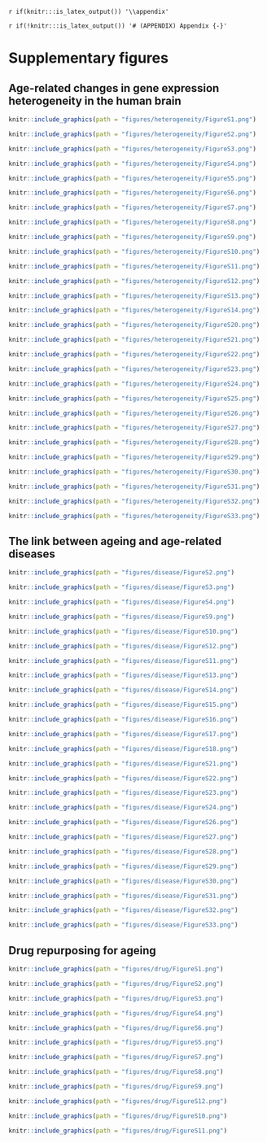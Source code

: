 `r if(knitr:::is_latex_output()) '\\appendix'`

`r if(!knitr:::is_latex_output()) '# (APPENDIX) Appendix {-}'` 

# Supplementary figures

## Age-related changes in gene expression heterogeneity in the human brain


```r
knitr::include_graphics(path = "figures/heterogeneity/FigureS1.png")
```

```r
knitr::include_graphics(path = "figures/heterogeneity/FigureS2.png")
```

```r
knitr::include_graphics(path = "figures/heterogeneity/FigureS3.png")
```

```r
knitr::include_graphics(path = "figures/heterogeneity/FigureS4.png")
```

```r
knitr::include_graphics(path = "figures/heterogeneity/FigureS5.png")
```

```r
knitr::include_graphics(path = "figures/heterogeneity/FigureS6.png")
```

```r
knitr::include_graphics(path = "figures/heterogeneity/FigureS7.png")
```

```r
knitr::include_graphics(path = "figures/heterogeneity/FigureS8.png")
```

```r
knitr::include_graphics(path = "figures/heterogeneity/FigureS9.png")
```

```r
knitr::include_graphics(path = "figures/heterogeneity/FigureS10.png")
```


```r
knitr::include_graphics(path = "figures/heterogeneity/FigureS11.png")
```

```r
knitr::include_graphics(path = "figures/heterogeneity/FigureS12.png")
```

```r
knitr::include_graphics(path = "figures/heterogeneity/FigureS13.png")
```

```r
knitr::include_graphics(path = "figures/heterogeneity/FigureS14.png")
```

<!-- ```{r hetFigS15,out.width = '100%', fig.cap=c("A heatmap of the normalized enrichment scores for KEGG pathways that are significantly associated with consistent heterogeneity in ageing (rows) and datasets (columns). Datasets also include a new column, named Median, which includes, for each gene, the median of the changes in heterogeneity across datasets. The colour represents normalized enrichment scores; red: positive, blue: negative and the darkness specifies how strong the association is."), fig.scap="A heatmap of the normalized enrichment scores for KEGG pathways that are significantly associated with consistent heterogeneity in ageing and datasets."} -->
<!-- knitr::include_graphics(path = "figures/heterogeneity/FigureS15.png") -->
<!-- ``` -->

<!-- ```{r hetFigS16,out.width = '80%', fig.cap=c("The same as Figure S15 but for Gene Ontology Biological Process categories."), fig.scap="A heatmap of the normalized enrichment scores for Gene Ontology Biological Process categories that are significantly associated with consistent heterogeneity in ageing and datasets."} -->
<!-- knitr::include_graphics(path = "figures/heterogeneity/FigureS16.png") -->
<!-- ``` -->

<!-- ```{r hetFigS17,out.width = '100%', fig.cap=c("The same as Figure S15 but for Gene Ontology Molecular Function categories."), fig.scap="A heatmap of the normalized enrichment scores for Gene Ontology Molecular Function categories that are significantly associated with consistent heterogeneity in ageing and datasets."} -->
<!-- knitr::include_graphics(path = "figures/heterogeneity/FigureS17.png") -->
<!-- ``` -->

<!-- ```{r hetFigS18,out.width = '80%', fig.cap=c("The same as Figure S15 but for Gene Ontology Cellular Component categories."), fig.scap="A heatmap of the normalized enrichment scores for Gene Ontology Cellular Component categories that are significantly associated with consistent heterogeneity in ageing and datasets."} -->
<!-- knitr::include_graphics(path = "figures/heterogeneity/FigureS18.png") -->
<!-- ``` -->

<!-- ```{r hetFigS19,out.width = '100%', fig.cap=c("The same as Figure S15 but for Reactome pathways."), fig.scap="A heatmap of the normalized enrichment scores for Reactome pathways that are significantly associated with consistent heterogeneity in ageing and datasets."} -->
<!-- knitr::include_graphics(path = "figures/heterogeneity/FigureS19.png") -->
<!-- ``` -->

```r
knitr::include_graphics(path = "figures/heterogeneity/FigureS20.png")
```

```r
knitr::include_graphics(path = "figures/heterogeneity/FigureS21.png")
```

```r
knitr::include_graphics(path = "figures/heterogeneity/FigureS22.png")
```

```r
knitr::include_graphics(path = "figures/heterogeneity/FigureS23.png")
```

```r
knitr::include_graphics(path = "figures/heterogeneity/FigureS24.png")
```

```r
knitr::include_graphics(path = "figures/heterogeneity/FigureS25.png")
```

```r
knitr::include_graphics(path = "figures/heterogeneity/FigureS26.png")
```

```r
knitr::include_graphics(path = "figures/heterogeneity/FigureS27.png")
```

```r
knitr::include_graphics(path = "figures/heterogeneity/FigureS28.png")
```

```r
knitr::include_graphics(path = "figures/heterogeneity/FigureS29.png")
```

```r
knitr::include_graphics(path = "figures/heterogeneity/FigureS30.png")
```

```r
knitr::include_graphics(path = "figures/heterogeneity/FigureS31.png")
```


```r
knitr::include_graphics(path = "figures/heterogeneity/FigureS32.png")
```

```r
knitr::include_graphics(path = "figures/heterogeneity/FigureS33.png")
```
\newpage

## The link between ageing and age-related diseases

```r
knitr::include_graphics(path = "figures/disease/FigureS2.png")
```

```r
knitr::include_graphics(path = "figures/disease/FigureS3.png")
```

```r
knitr::include_graphics(path = "figures/disease/FigureS4.png")
```

```r
knitr::include_graphics(path = "figures/disease/FigureS9.png")
```

```r
knitr::include_graphics(path = "figures/disease/FigureS10.png")
```

```r
knitr::include_graphics(path = "figures/disease/FigureS12.png")
```

```r
knitr::include_graphics(path = "figures/disease/FigureS11.png")
```

```r
knitr::include_graphics(path = "figures/disease/FigureS13.png")
```

```r
knitr::include_graphics(path = "figures/disease/FigureS14.png")
```

```r
knitr::include_graphics(path = "figures/disease/FigureS15.png")
```

```r
knitr::include_graphics(path = "figures/disease/FigureS16.png")
```

```r
knitr::include_graphics(path = "figures/disease/FigureS17.png")
```

```r
knitr::include_graphics(path = "figures/disease/FigureS18.png")
```

```r
knitr::include_graphics(path = "figures/disease/FigureS21.png")
```

```r
knitr::include_graphics(path = "figures/disease/FigureS22.png")
```

```r
knitr::include_graphics(path = "figures/disease/FigureS23.png")
```

```r
knitr::include_graphics(path = "figures/disease/FigureS24.png")
```


```r
knitr::include_graphics(path = "figures/disease/FigureS26.png")
```

```r
knitr::include_graphics(path = "figures/disease/FigureS27.png")
```

```r
knitr::include_graphics(path = "figures/disease/FigureS28.png")
```

```r
knitr::include_graphics(path = "figures/disease/FigureS29.png")
```

```r
knitr::include_graphics(path = "figures/disease/FigureS30.png")
```

```r
knitr::include_graphics(path = "figures/disease/FigureS31.png")
```

```r
knitr::include_graphics(path = "figures/disease/FigureS32.png")
```

```r
knitr::include_graphics(path = "figures/disease/FigureS33.png")
```

\newpage
## Drug repurposing for ageing

```r
knitr::include_graphics(path = "figures/drug/FigureS1.png")
```

```r
knitr::include_graphics(path = "figures/drug/FigureS2.png")
```

```r
knitr::include_graphics(path = "figures/drug/FigureS3.png")
```

```r
knitr::include_graphics(path = "figures/drug/FigureS4.png")
```

```r
knitr::include_graphics(path = "figures/drug/FigureS6.png")
```

```r
knitr::include_graphics(path = "figures/drug/FigureS5.png")
```

```r
knitr::include_graphics(path = "figures/drug/FigureS7.png")
```

```r
knitr::include_graphics(path = "figures/drug/FigureS8.png")
```

```r
knitr::include_graphics(path = "figures/drug/FigureS9.png")
```

```r
knitr::include_graphics(path = "figures/drug/FigureS12.png")
```

```r
knitr::include_graphics(path = "figures/drug/FigureS10.png")
```

```r
knitr::include_graphics(path = "figures/drug/FigureS11.png")
```
